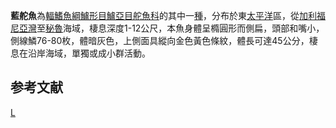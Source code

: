 {{Speciesbox 
| taxon = Kyphosus analogus
| status = LC
| status_system = IUCN3.1
| authority = [[Gill|Gill]], 1862
| synonyms = *''Pimelepterus analogus''<br /><small>Gill, 1862</small>
}}
'''藍舵魚'''為[[輻鰭魚綱|輻鰭魚綱]][[鱸形目|鱸形目]][[鱸亞目|鱸亞目]][[舵魚科|舵魚科]]的其中一[[種|種]]，分布於東[[太平洋|太平洋]]區，從[[加利福尼亞灣|加利福尼亞灣]]至[[秘魯|秘魯]]海域，棲息深度1-12公尺，本魚身體呈橢圓形而側扁，頭部和嘴小，側線鱗76-80枚，體暗灰色，上側面具縱向金色黃色條紋，體長可達45公分，棲息在沿岸海域，單獨或成小群活動。

== 参考文献 ==
{{reflist}}

{{Taxonbar}}

[[Category:舵魚屬|L]]